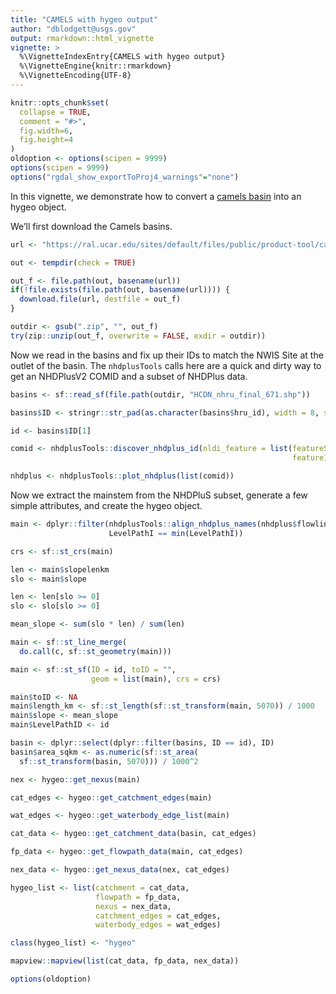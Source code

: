 ```yaml
---
title: "CAMELS with hygeo output"
author: "dblodgett@usgs.gov"
output: rmarkdown::html_vignette
vignette: >
  %\VignetteIndexEntry{CAMELS with hygeo output}
  %\VignetteEngine{knitr::rmarkdown}
  %\VignetteEncoding{UTF-8}
---
```


```r
knitr::opts_chunk$set(
  collapse = TRUE,
  comment = "#>",
  fig.width=6,
  fig.height=4
)
oldoption <- options(scipen = 9999)
options(scipen = 9999)
options("rgdal_show_exportToProj4_warnings"="none")
```

In this vignette, we demonstrate how to convert a [camels basin](https://ral.ucar.edu/solutions/products/camels) into an hygeo object.

We'll first download the Camels basins.

```r
url <- "https://ral.ucar.edu/sites/default/files/public/product-tool/camels-catchment-attributes-and-meteorology-for-large-sample-studies-dataset-downloads/basin_set_full_res.zip"

out <- tempdir(check = TRUE)

out_f <- file.path(out, basename(url))
if(!file.exists(file.path(out, basename(url)))) {
  download.file(url, destfile = out_f)
}

outdir <- gsub(".zip", "", out_f)
try(zip::unzip(out_f, overwrite = FALSE, exdir = outdir))
```
Now we read in the basins and fix up their IDs to match the NWIS Site at the outlet of the basin. The `nhdplusTools` calls here are a quick and dirty way to get an NHDPlusV2 COMID and a subset of NHDPlus data.

```r
basins <- sf::read_sf(file.path(outdir, "HCDN_nhru_final_671.shp"))

basins$ID <- stringr::str_pad(as.character(basins$hru_id), width = 8, side = "left", pad = "0")

id <- basins$ID[1]

comid <- nhdplusTools::discover_nhdplus_id(nldi_feature = list(featureSource = "nwissite", 
                                                               featureID = paste0("USGS-", id)))

nhdplus <- nhdplusTools::plot_nhdplus(list(comid))
```

Now we extract the mainstem from the NHDPluS subset, generate a few simple attributes, and create the hygeo object.

```r
main <- dplyr::filter(nhdplusTools::align_nhdplus_names(nhdplus$flowline),
                      LevelPathI == min(LevelPathI))

crs <- sf::st_crs(main)

len <- main$slopelenkm
slo <- main$slope

len <- len[slo >= 0]
slo <- slo[slo >= 0]

mean_slope <- sum(slo * len) / sum(len)

main <- sf::st_line_merge(
  do.call(c, sf::st_geometry(main)))

main <- sf::st_sf(ID = id, toID = "",
                  geom = list(main), crs = crs)

main$toID <- NA
main$length_km <- sf::st_length(sf::st_transform(main, 5070)) / 1000
main$slope <- mean_slope
main$LevelPathID <- id

basin <- dplyr::select(dplyr::filter(basins, ID == id), ID)
basin$area_sqkm <- as.numeric(sf::st_area(
  sf::st_transform(basin, 5070))) / 1000^2

nex <- hygeo::get_nexus(main)

cat_edges <- hygeo::get_catchment_edges(main)

wat_edges <- hygeo::get_waterbody_edge_list(main)

cat_data <- hygeo::get_catchment_data(basin, cat_edges)

fp_data <- hygeo::get_flowpath_data(main, cat_edges)

nex_data <- hygeo::get_nexus_data(nex, cat_edges)

hygeo_list <- list(catchment = cat_data,
                   flowpath = fp_data,
                   nexus = nex_data,
                   catchment_edges = cat_edges,
                   waterbody_edges = wat_edges)

class(hygeo_list) <- "hygeo"

mapview::mapview(list(cat_data, fp_data, nex_data))
```

```r
options(oldoption)
```
